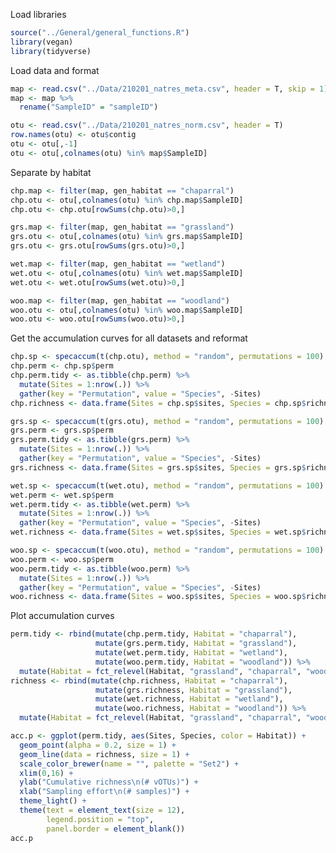 Load libraries
```r
source("../General/general_functions.R")
library(vegan)
library(tidyverse)
```

Load data and format
```r
map <- read.csv("../Data/210201_natres_meta.csv", header = T, skip = 1)
map <- map %>% 
  rename("SampleID" = "sampleID")

otu <- read.csv("../Data/210201_natres_norm.csv", header = T)
row.names(otu) <- otu$contig
otu <- otu[,-1]
otu <- otu[,colnames(otu) %in% map$SampleID]
```


Separate by habitat
```r
chp.map <- filter(map, gen_habitat == "chaparral")
chp.otu <- otu[,colnames(otu) %in% chp.map$SampleID]
chp.otu <- chp.otu[rowSums(chp.otu)>0,]

grs.map <- filter(map, gen_habitat == "grassland")
grs.otu <- otu[,colnames(otu) %in% grs.map$SampleID]
grs.otu <- grs.otu[rowSums(grs.otu)>0,]

wet.map <- filter(map, gen_habitat == "wetland")
wet.otu <- otu[,colnames(otu) %in% wet.map$SampleID]
wet.otu <- wet.otu[rowSums(wet.otu)>0,]

woo.map <- filter(map, gen_habitat == "woodland")
woo.otu <- otu[,colnames(otu) %in% woo.map$SampleID]
woo.otu <- woo.otu[rowSums(woo.otu)>0,]
```

Get the accumulation curves for all datasets and reformat
```r
chp.sp <- specaccum(t(chp.otu), method = "random", permutations = 100)
chp.perm <- chp.sp$perm
chp.perm.tidy <- as.tibble(chp.perm) %>% 
  mutate(Sites = 1:nrow(.)) %>% 
  gather(key = "Permutation", value = "Species", -Sites) 
chp.richness <- data.frame(Sites = chp.sp$sites, Species = chp.sp$richness)

grs.sp <- specaccum(t(grs.otu), method = "random", permutations = 100)
grs.perm <- grs.sp$perm
grs.perm.tidy <- as.tibble(grs.perm) %>% 
  mutate(Sites = 1:nrow(.)) %>% 
  gather(key = "Permutation", value = "Species", -Sites) 
grs.richness <- data.frame(Sites = grs.sp$sites, Species = grs.sp$richness)

wet.sp <- specaccum(t(wet.otu), method = "random", permutations = 100)
wet.perm <- wet.sp$perm
wet.perm.tidy <- as.tibble(wet.perm) %>% 
  mutate(Sites = 1:nrow(.)) %>% 
  gather(key = "Permutation", value = "Species", -Sites) 
wet.richness <- data.frame(Sites = wet.sp$sites, Species = wet.sp$richness)

woo.sp <- specaccum(t(woo.otu), method = "random", permutations = 100)
woo.perm <- woo.sp$perm
woo.perm.tidy <- as.tibble(woo.perm) %>% 
  mutate(Sites = 1:nrow(.)) %>% 
  gather(key = "Permutation", value = "Species", -Sites) 
woo.richness <- data.frame(Sites = woo.sp$sites, Species = woo.sp$richness)
```

Plot accumulation curves
```r
perm.tidy <- rbind(mutate(chp.perm.tidy, Habitat = "chaparral"),
                   mutate(grs.perm.tidy, Habitat = "grassland"),
                   mutate(wet.perm.tidy, Habitat = "wetland"),
                   mutate(woo.perm.tidy, Habitat = "woodland")) %>% 
  mutate(Habitat = fct_relevel(Habitat, "grassland", "chaparral", "woodland", "wetland")) 
richness <- rbind(mutate(chp.richness, Habitat = "chaparral"),
                   mutate(grs.richness, Habitat = "grassland"),
                   mutate(wet.richness, Habitat = "wetland"),
                   mutate(woo.richness, Habitat = "woodland")) %>% 
  mutate(Habitat = fct_relevel(Habitat, "grassland", "chaparral", "woodland", "wetland")) 

acc.p <- ggplot(perm.tidy, aes(Sites, Species, color = Habitat)) +
  geom_point(alpha = 0.2, size = 1) +
  geom_line(data = richness, size = 1) +
  scale_color_brewer(name = "", palette = "Set2") +
  xlim(0,16) +
  ylab("Cumulative richness\n(# vOTUs)") +
  xlab("Sampling effort\n(# samples)") +
  theme_light() +
  theme(text = element_text(size = 12),
        legend.position = "top",
        panel.border = element_blank()) 
acc.p
```